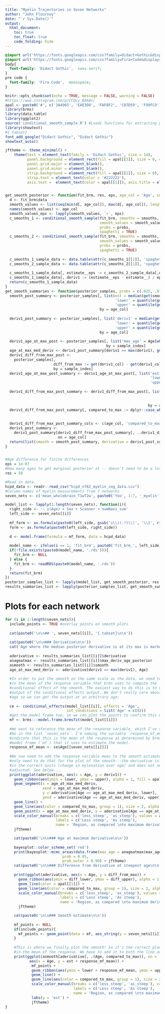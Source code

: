 ```yaml
---
title: "Myelin Trajectories in Seven Networks"
author: "John Flournoy"
date: "`r Sys.Date()`"
output:
  html_document:
    toc: true
    toc_float: true
    code_folding: hide
---
```


```css
@import url('https://fonts.googleapis.com/css?family=Didact+Gothic&display=swap');
@import url('https://fonts.googleapis.com/css?family=Fira+Code&display=swap');
body{
  font-family: 'Didact Gothic',  sans-serif;
}
pre code {
  font-family: 'Fira Code',  monospace;
}
```

```r
knitr::opts_chunk$set(echo = TRUE, message = FALSE, warning = FALSE)
#https://www.instagram.com/p/CCQvy_BAkWv/
apal <- paste0('#', c('3A4965', 'EAE3D8', 'FAF8F2', 'C07D59', 'F99FC9'))
library(brms)
library(data.table)
library(ggplot2)
source('conditional_smooth_sample.R') #Loads functions for extracting posterior samples
library(showtext)
#{.tabset}
font_add_google("Didact Gothic", "Didact Gothic")
showtext_auto()

jftheme <- theme_minimal() +  
    theme(text = element_text(family = 'Didact Gothic', size = 14),
          panel.background = element_rect(fill = apal[[3]], size = 0, color = apal[[2]]),
          panel.grid.major = element_blank(),
          panel.grid.minor = element_blank(), 
          strip.background = element_rect(fill = apal[[2]], size = 0),
          strip.text = element_text(color = '#222222'),
          axis.text =  element_text(color = apal[[1]]), axis.title = element_text(color = apal[[1]]))


get_smooth_posterior <- function(fit_brm, res, eps, age_col = 'Age', smooths = 's(Age)', probs = c(0.025, 0.975)){
  d <- fit_brm$data
  smooth_values <- list(seq(min(d[, age_col]), max(d[, age_col]), length.out = res))
  names(smooth_values) <- age_col
  smooth_values_eps <- lapply(smooth_values, `+`, eps)
  c_smooths_1 <- conditional_smooth_sample(fit_brm, smooths = smooths, 
                                           smooth_values = smooth_values,
                                           probs = probs,
                                           spaghetti = TRUE)
  c_smooths_2 <- conditional_smooth_sample(fit_brm, smooths = smooths, 
                                           smooth_values = smooth_values_eps,
                                           probs = probs,
                                           spaghetti = TRUE)
  
  c_smooths_1_sample_data <- data.table(attr(c_smooths_1[[1]], 'spaghetti')) #the use of [[1]] here is not very extensible
  c_smooths_2_sample_data <- data.table(attr(c_smooths_2[[1]], 'spaghetti'))
  
  c_smooths_1_sample_data[, estimate__eps := c_smooths_2_sample_data[,estimate__]]
  c_smooths_1_sample_data[, deriv1 := (estimate__eps - estimate__) / eps]
  return(c_smooths_1_sample_data)
}
get_smooth_summaries <- function(posterior_samples, probs = c(.025, .975), age_col = 'Age', smooth_col = 'estimate__', deriv1_col = 'deriv1', sample_index = 'sample__'){
  smooth_post_summary <- posterior_samples[, list(est = median(get(smooth_col)),
                                                  'lower' = quantile(get(smooth_col), probs = probs[[1]]), 
                                                  'upper' = quantile(get(smooth_col), probs = probs[[2]])),
                                           by = age_col]
  
  deriv1_post_summary <- posterior_samples[, list('deriv1' = median(get(deriv1_col)), 
                                                  'lower' = quantile(get(deriv1_col), probs = probs[[1]]), 
                                                  'upper' = quantile(get(deriv1_col), probs = probs[[2]])),
                                           by = age_col]
  
  deriv1_age_at_max_post <- posterior_samples[, list('max_age' = Age[which(get(deriv1_col) == max(get(deriv1_col)))]),
                                              by = sample_index]
  age_at_max_med_deriv <- deriv1_post_summary[deriv1 == max(deriv1), get(age_col)]
  deriv1_diff_from_max_post <- 
    posterior_samples[, 
                      diff_from_max := get(deriv1_col) - get(deriv1_col)[get(age_col) == age_at_max_med_deriv],
                      by = sample_index]
  deriv1_age_at_max_post_summary <- deriv1_age_at_max_post[, list('est' = median(max_age),
                                                                  'lower' = quantile(max_age, probs = probs[[1]]), 
                                                                  'upper' = quantile(max_age, probs = probs[[2]]))]
  
  deriv1_diff_from_max_post_summary <- deriv1_diff_from_max_post[, list('diff_from_max' = median(diff_from_max), 
                                                                        'diff_lower' = quantile(diff_from_max, probs = probs[[1]]), 
                                                                        'diff_upper' = quantile(diff_from_max, probs = probs[[2]])),
                                                                 by = age_col]
  deriv1_diff_from_max_post_summary[, compared_to_max := dplyr::case_when(diff_upper < 0 ~ 'less_steep',
                                                                          diff_lower > 0 ~ 'steeper',
                                                                          TRUE ~ 'as_steep')]
  deriv1_diff_from_max_post_summary_cols <- c(age_col, 'compared_to_max', 'diff_from_max', 'diff_upper', 'diff_lower')
  deriv1_post_summary <- 
    deriv1_post_summary[deriv1_diff_from_max_post_summary[, ..deriv1_diff_from_max_post_summary_cols],
                        on = age_col]
  return(list(smooth = smooth_post_summary, derivative = deriv1_post_summary, max_deriv_age_posterior = deriv1_age_at_max_post))
}


#Age difference for finite differences
eps = 1e-07
#How many ages to get marginal posterior at -- doesn't need to be a lot, necessarily
res = 50
```

```r
#Read in data
hcpd_data <- readr::read_csv("hcpd_n762_myelin_cog_data.csv")
#Column names of myelin measurements from 7 networks
seven_nets <- c('mean_wholebrain_T1wT2w', paste0('Yeo', 1:7, '_myelin')) #the first element is whole-brain

model_list <- lapply(1:length(seven_nets), function(i){
  right_side <- '~ s(Age) + Sex + Scanner + numNavs_sum'
  left_side <- seven_nets[[i]]
  
  mf_form <- as.formula(paste0(left_side, gsub('s\\((.*)\\)', '\\1', right_side)))
  form <- as.formula(paste0(left_side, right_side))
  
  d <- model.frame(formula = mf_form, data = hcpd_data)
  
  model_name <- ifelse(i == 1, 'fit_brm', paste0('fit_brm_', left_side))
  if(!file.exists(paste0(model_name, '.rds'))){
    fit_brm <- NULL
  } else {
    fit_brm <- readRDS(paste0(model_name, '.rds'))
  }
  return(fit_brm)
})
posterior_samples_list <- lapply(model_list, get_smooth_posterior, res, eps)
results_summaries_list <- lapply(posterior_samples_list, get_smooth_summaries)
```

# Plots for each network

```r
for (i in 1:length(seven_nets)){
  include_points <- TRUE #overlay points on smooth plots
  
  cat(paste0('\n\n## ', seven_nets[[i]], '{.tabset}\n\n'))  
  
  cat(paste0('\n\n### Derivative\n\n'))
  cat('Age where the median posterior derivative is at its max is marked.\n\n')
  
  aderivative <- results_summaries_list[[i]]$derivative
  anageatmax <- results_summaries_list[[i]]$max_deriv_age_posterior
  asmooth <- results_summaries_list[[i]]$smooth
  age_at_max_med_deriv <- aderivative[deriv1 == max(deriv1), Age]
  
  #In order to put the smooth on the same scale as the data, we need to add back
  #in the mean of the response variable that brms uses to compute the
  #conditional effect of the smooth. The easiest way to do this is to use the
  #output of the conditional effects output. We don't really care about the effect across
  #age so we can get the output at an arbitrary age:
  
  ce <- conditional_effects(model_list[[i]], effects = 'Age', 
                            int_conditions = list('Age' = c(8)))
  #get the model frame too, so we can plot the points to confirm this works.
  mf <- brms:::model.frame.brmsfit(model_list[[i]])
  
  #We want to reference the mean of the response variable, which I've set up to
  #be in the list `seven_nets`. I'm naming the variable `response_mf_mean` to
  #indicate that this is the mean of the response as determined by brms from the
  #model frame (`mf`) that it uses to estimate the model.
  response_mf_mean <- ce$Age[[seven_nets[[i]]]]
  
  #We now need to add the response variable mean to the smooth estimates, but we
  #only need to do that for the plot of the smooth---the derivative is already
  #in the correct units (change in mylenation over age) and does not need to be
  #adjusted. See below....
  print(ggplot(aderivative, aes(x = Age, y = deriv1)) + 
    geom_ribbon(aes(ymin = lower, ymax = upper), alpha = 1, fill = apal[2]) +  
    geom_segment(x = age_at_max_med_deriv, 
                 xend = age_at_max_med_deriv, 
                 y = aderivative[Age == age_at_max_med_deriv, lower],
                 yend = aderivative[Age == age_at_max_med_deriv, upper], color = apal[[1]]) +
    geom_line() + 
    geom_line(aes(color = compared_to_max, group = 1), size = 2, alpha = .8) + 
    geom_point(x = age_at_max_med_deriv, y = aderivative[Age == age_at_max_med_deriv, deriv1], color = apal[[1]], size = 2) +
    scale_color_manual(breaks = c('less_steep', 'as_steep'), values = apal[c(4,5)], 
                       labels = c('Less steep', 'As steep'),
                       name = 'Region, as compared \nto maximum derivative, \nis...') +
    jftheme)

    cat(paste0('\n\n### Age at maximum derivative\n\n'))
    
    bayesplot::color_scheme_set('red')
    print(bayesplot::mcmc_areas(data.frame(max_age = anageatmax$max_age, Chain = rep(1:4, each = 2500)),
                          prob = 0.95,
                          prob_outer = 0.99) + jftheme)
    cat(paste0('\n\n### Difference from derivative at steepest age\n\n'))
    
    print(ggplot(aderivative, aes(x = Age, y = diff_from_max)) + 
      geom_ribbon(aes(ymin = diff_lower, ymax = diff_upper), alpha = 1, fill = apal[2]) +  
      geom_line(color = apal[[1]]) + 
      geom_line(aes(color = compared_to_max, group = 1), size = 2, alpha = .8) + 
      scale_color_manual(breaks = c('less_steep', 'as_steep'), values = apal[c(4,5)], 
                         labels = c('Less steep', 'As steep'),
                         name = 'Region, as compared \nto maximum derivative, \nis...') + 
      jftheme)

    cat(paste0('\n\n### Smooth estimate\n\n'))
    
    mf_points <- NULL
    if(include_points){
      mf_points <- geom_point(data = mf, aes_string(y = seven_nets[[i]]), alpha = .15)
    }
    
    #This is where we finally plot the smooth! So it's the correct place to add
    #in the mean of the response. We have to add it to both the line and the ribbon.
    print(ggplot(asmooth[aderivative[, .(Age, compared_to_max)], on = 'Age'],
           aes(x = Age, y = est + response_mf_mean)) + 
            mf_points +
            geom_ribbon(aes(ymin = lower + response_mf_mean, ymax = upper + response_mf_mean), alpha = 1, fill = apal[2]) +  
            geom_line() + 
            geom_line(aes(color = compared_to_max, group = 1), size = 2, alpha = .8) + 
            scale_color_manual(breaks = c('less_steep', 'as_steep'), values = apal[c(4,5)], 
                               labels = c('Less steep', 'As steep'),
                               name = 'Region, as compared \nto maximum derivative, \nis...') + 
            labs(y = 'est') + 
            jftheme)
}
```